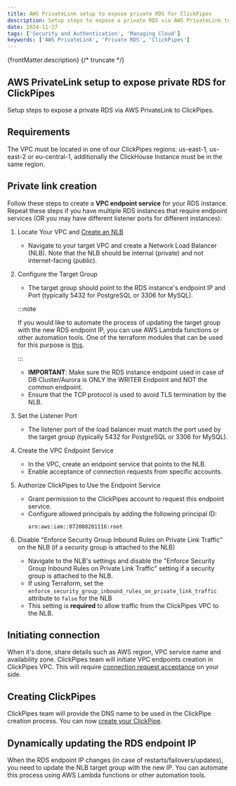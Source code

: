 ```yaml
---
title: AWS PrivateLink setup to expose private RDS for ClickPipes
description: Setup steps to expose a private RDS via AWS PrivateLink to ClickPipes.
date: 2024-11-27
tags: ['Security and Authentication', 'Managing Cloud']
keywords: ['AWS PrivateLink', 'Private RDS', 'ClickPipes']
---
```


{frontMatter.description}
{/* truncate */}

## AWS PrivateLink setup to expose private RDS for ClickPipes

Setup steps to expose a private RDS via AWS PrivateLink to ClickPipes.

## Requirements

The VPC must be located in one of our ClickPipes regions: us-east-1, us-east-2 or eu-central-1, additionally the
ClickHouse Instance must be in the same region.

## Private link creation

Follow these steps to create a **VPC endpoint service** for your RDS instance. Repeat these steps if you have multiple
RDS instances that require endpoint services (OR you may have different listener ports for different instances):

1. Locate Your VPC and [Create an NLB](https://docs.aws.amazon.com/elasticloadbalancing/latest/network/create-network-load-balancer.html)
    - Navigate to your target VPC and create a Network Load Balancer (NLB). Note that the NLB should be internal (private) and not internet-facing (public).

2. Configure the Target Group
    - The target group should point to the RDS instance's endpoint IP and Port (typically 5432 for PostgreSQL or 3306 for MySQL).

    :::note

    If you would like to automate the process of updating the target group with the new RDS endpoint IP, you can use AWS Lambda functions or other automation tools.
    One of the terraform modules that can be used for this purpose is [this](https://github.com/MaterializeInc/terraform-aws-rds-privatelink).

    :::
    - **IMPORTANT**: Make sure the RDS instance endpoint used in case of DB Cluster/Aurora is ONLY the WRITER Endpoint and NOT the common endpoint.
    - Ensure that the TCP protocol is used to avoid TLS termination by the NLB.

3. Set the Listener Port
    - The listener port of the load balancer must match the port used by the target group (typically 5432 for PostgreSQL or 3306 for MySQL).

4. Create the VPC Endpoint Service
    - In the VPC, create an endpoint service that points to the NLB.
    - Enable acceptance of connection requests from specific accounts.

5. Authorize ClickPipes to Use the Endpoint Service
    - Grant permission to the ClickPipes account to request this endpoint service.
    - Configure allowed principals by adding the following principal ID:
      ```
      arn:aws:iam::072088201116:root
      ```

6. Disable "Enforce Security Group Inbound Rules on Private Link Traffic" on the NLB (if a security group is attached to the NLB)
    - Navigate to the NLB's settings and disable the "Enforce Security Group Inbound Rules on Private Link Traffic" setting if a security group is attached to the NLB.
    - If using Terraform, set the `enforce_security_group_inbound_rules_on_private_link_traffic` attribute to `false` for the NLB
    - This setting is **required** to allow traffic from the ClickPipes VPC to the NLB.

## Initiating connection

When it's done, share details such as AWS region, VPC service name and availability zone.
ClickPipes team will initiate VPC endpoints creation in ClickPipes VPC. This will require [connection request acceptance](https://docs.aws.amazon.com/vpc/latest/privatelink/configure-endpoint-service.html#accept-reject-connection-requests) on your side.

## Creating ClickPipes

ClickPipes team will provide the DNS name to be used in the ClickPipe creation process. You can now [create your ClickPipe](/docs/en/integrations/clickpipes/postgres).

## Dynamically updating the RDS endpoint IP

When the RDS endpoint IP changes (in case of restarts/failovers/updates), you need to update the NLB target group with
the new IP. You can automate this process using AWS Lambda functions or other automation tools.

